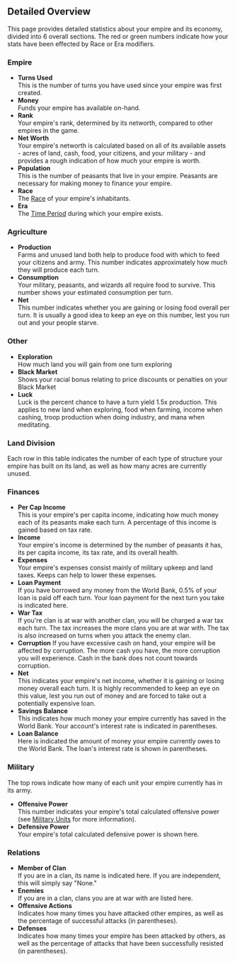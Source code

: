 ## Detailed Overview

This page provides detailed statistics about your empire and its economy, divided into 6 overall sections. The red or green numbers indicate how your stats have been effected by Race or Era modifiers.

### Empire

- **Turns Used**  
  This is the number of turns you have used since your empire was first created.
- **Money**  
  Funds your empire has available on-hand.
- **Rank**  
  Your empire's rank, determined by its networth, compared to other empires in the game.
- **Net Worth**  
  Your empire's networth is calculated based on all of its available assets - acres of land, cash, food, your citizens, and your military - and provides a rough indication of how much your empire is worth.
- **Population**  
  This is the number of peasants that live in your empire. Peasants are necessary for making money to finance your empire.
- **Race**  
  The [Race](/Getting-Started/races) of your empire's inhabitants.
- **Era**  
  The [Time Period](/Getting-Started/eras) during which your empire exists.

### Agriculture

- **Production**  
  Farms and unused land both help to produce food with which to feed your citizens and army. This number indicates approximately how much they will produce each turn.
- **Consumption**  
  Your military, peasants, and wizards all require food to survive. This number shows your estimated consumption per turn.
- **Net**  
  This number indicates whether you are gaining or losing food overall per turn. It is usually a good idea to keep an eye on this number, lest you run out and your people starve.

### Other

- **Exploration**  
  How much land you will gain from one turn exploring
- **Black Market**  
  Shows your racial bonus relating to price discounts or penalties on your Black Market
- **Luck**  
  Luck is the percent chance to have a turn yield 1.5x production. This applies to new land when exploring, food when farming, income when cashing, troop production when doing industry, and mana when meditating.

### Land Division

Each row in this table indicates the number of each type of structure your empire has built on its land, as well as how many acres are currently unused.

### Finances

- **Per Cap Income**  
  This is your empire's per capita income, indicating how much money each of its peasants make each turn. A percentage of this income is gained based on tax rate.
- **Income**  
  Your empire's income is determined by the number of peasants it has, its per capita income, its tax rate, and its overall health.
- **Expenses**  
  Your empire's expenses consist mainly of military upkeep and land taxes. Keeps can help to lower these expenses.
- **Loan Payment**  
  If you have borrowed any money from the World Bank, 0.5% of your loan is paid off each turn. Your loan payment for the next turn you take is indicated here.
- **War Tax**  
  If you're clan is at war with another clan, you will be charged a war tax each turn. The tax increases the more clans you are at war with. The tax is also increased on turns when you attack the enemy clan.
- **Corruption**
  If you have excessive cash on hand, your empire will be affected by corruption. The more cash you have, the more corruption you will experience. Cash in the bank does not count towards corruption.
- **Net**  
  This indicates your empire's net income, whether it is gaining or losing money overall each turn. It is highly recommended to keep an eye on this value, lest you run out of money and are forced to take out a potentially expensive loan.
- **Savings Balance**  
  This indicates how much money your empire currently has saved in the World Bank. Your account's interest rate is indicated in parentheses.
- **Loan Balance**  
  Here is indicated the amount of money your empire currently owes to the World Bank. The loan's interest rate is shown in parentheses.

### Military

The top rows indicate how many of each unit your empire currently has in its army.

- **Offensive Power**  
  This number indicates your empire's total calculated offensive power (see [Military Units](/Diplomacy/military-units) for more information).
- **Defensive Power**  
  Your empire's total calculated defensive power is shown here.

### Relations

- **Member of Clan**  
  If you are in a clan, its name is indicated here. If you are independent, this will simply say "None."
- **Enemies**  
  If you are in a clan, clans you are at war with are listed here.
- **Offensive Actions**  
  Indicates how many times you have attacked other empires, as well as the percentage of successful attacks (in parentheses).
- **Defenses**  
  Indicates how many times your empire has been attacked by others, as well as the percentage of attacks that have been successfully resisted (in parentheses).
